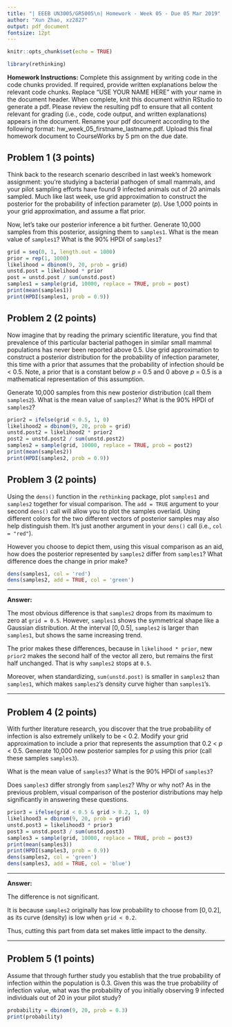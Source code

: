 ```yaml
---
title: "| EEEB UN3005/GR5005\n| Homework - Week 05 - Due 05 Mar 2019"
author: "Xun Zhao, xz2827"
output: pdf_document
fontsize: 12pt
---
```


```r

knitr::opts_chunk$set(echo = TRUE)

library(rethinking)
```


**Homework Instructions:** Complete this assignment by writing code in the code chunks provided. If required, provide written explanations below the relevant code chunks. Replace "USE YOUR NAME HERE" with your name in the document header. When complete, knit this document within RStudio to generate a pdf. Please review the resulting pdf to ensure that all content relevant for grading (i.e., code, code output, and written explanations) appears in the document. Rename your pdf document according to the following format: hw_week_05_firstname_lastname.pdf. Upload this final homework document to CourseWorks by 5 pm on the due date.


## Problem 1 (3 points)

Think back to the research scenario described in last week's homework assignment: you're studying a bacterial pathogen of small mammals, and your pilot sampling efforts have found 9 infected animals out of 20 animals sampled. Much like last week, use grid approximation to construct the posterior for the probability of infection parameter (*p*). Use 1,000 points in your grid approximation, and assume a flat prior.

Now, let's take our posterior inference a bit further. Generate 10,000 samples from this posterior, assigning them to `samples1`. What is the mean value of `samples1`? What is the 90% HPDI of `samples1`?

```r
grid = seq(0, 1, length.out = 1000)
prior = rep(1, 1000)
likelihood = dbinom(9, 20, prob = grid)
unstd.post = likelihood * prior
post = unstd.post / sum(unstd.post)
samples1 = sample(grid, 10000, replace = TRUE, prob = post)
print(mean(samples1))
print(HPDI(samples1, prob = 0.9))
```


## Problem 2 (2 points)

Now imagine that by reading the primary scientific literature, you find that prevalence of this particular bacterial pathogen in similar small mammal populations has never been reported above 0.5. Use grid approximation to construct a posterior distribution for the probability of infection parameter, this time with a prior that assumes that the probability of infection should be < 0.5. Note, a prior that is a constant below *p* = 0.5 and 0 above *p* = 0.5 is a mathematical representation of this assumption.

Generate 10,000 samples from this new posterior distribution (call them `samples2`). What is the mean value of `samples2`? What is the 90% HPDI of `samples2`?

```r
prior2 = ifelse(grid < 0.5, 1, 0)
likelihood2 = dbinom(9, 20, prob = grid)
unstd.post2 = likelihood2 * prior2
post2 = unstd.post2 / sum(unstd.post2)
samples2 = sample(grid, 10000, replace = TRUE, prob = post2)
print(mean(samples2))
print(HPDI(samples2, prob = 0.9))
```


## Problem 3 (2 points)

Using the `dens()` function in the `rethinking` package, plot `samples1` and `samples2` together for visual comparison. The `add = TRUE` argument to your second `dens()` call will allow you to plot the samples overlaid. Using different colors for the two different vectors of posterior samples may also help distinguish them. It's just another argument in your `dens()` call (i.e., `col = "red"`). 

However you choose to depict them, using this visual comparison as an aid, how does the posterior represented by `samples2` differ from `samples1`? What difference does the change in prior make?

```r
dens(samples1, col = 'red')
dens(samples2, add = TRUE, col = 'green')
```

------------

**Answer:**

The most obvious difference is that `samples2` drops from its maximum to zero at `grid = 0.5`. However, `samples1` shows the symmetrical 
shape like a Gaussian distribution. At the interval $[0,\,0.5]$, `samples2` is larger than `samples1`, but shows the same increasing trend. 

The prior makes these differences, because in `likelihood * prior`, new `prior2` makes the second half of the vector all zero, but remains the first half unchanged. That is why `samples2` stops at `0.5`. 

Moreover, when standardizing, `sum(unstd.post)` is smaller in `samples2` than `samples1`, which makes `samples2`'s density curve higher than `samples1`'s.


--------------

## Problem 4 (2 points)

With further literature research, you discover that the true probability of infection is also extremely unlikely to be < 0.2. Modify your grid approximation to include a prior that represents the assumption that 0.2 < *p* < 0.5. Generate 10,000 new posterior samples for *p* using this prior (call these samples `samples3`).

What is the mean value of `samples3`? What is the 90% HPDI of `samples3`?

Does `samples3` differ strongly from `samples2`? Why or why not? As in the previous problem, visual comparison of the posterior distributions may help significantly in answering these questions.

```r
prior3 = ifelse(grid < 0.5 & grid > 0.2, 1, 0)
likelihood3 = dbinom(9, 20, prob = grid)
unstd.post3 = likelihood3 * prior3
post3 = unstd.post3 / sum(unstd.post3)
samples3 = sample(grid, 10000, replace = TRUE, prob = post3)
print(mean(samples3))
print(HPDI(samples3, prob = 0.9))
dens(samples2, col = 'green')
dens(samples3, add = TRUE, col = 'blue')
```

-----------

**Answer:**

The difference is not significant.

It is because `samples2` originally has low probability to choose from $[0, 0.2]$, as its curve (density) is low when `grid < 0.2`.

Thus, cutting this part from data set makes little impact to the density. 

---------


## Problem 5 (1 points)

Assume that through further study you establish that the true probability of infection within the population is 0.3. Given this was the true probability of infection value, what was the probability of you initially observing 9 infected individuals out of 20 in your pilot study?

```r
probability = dbinom(9, 20, prob = 0.3)
print(probability)
```
